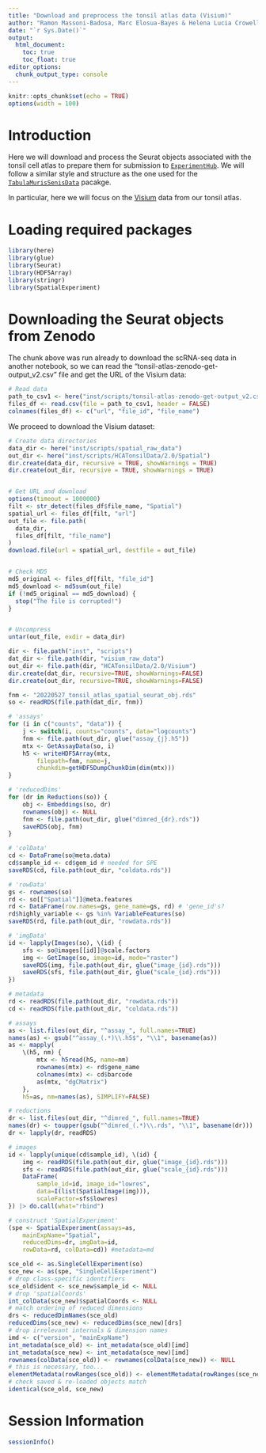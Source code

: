 ```yaml
---
title: "Download and preprocess the tonsil atlas data (Visium)"
author: "Ramon Massoni-Badosa, Marc Elosua-Bayes & Helena Lucia Crowell"
date: "`r Sys.Date()`"
output:
  html_document:
    toc: true
    toc_float: true
editor_options: 
  chunk_output_type: console
---
```


```r
knitr::opts_chunk$set(echo = TRUE)
options(width = 100)
```

# Introduction

Here we will download and process the Seurat objects associated with the tonsil cell atlas to prepare them for submission to [`ExperimentHub`](https://bioconductor.org/packages/release/bioc/html/ExperimentHub.html). We will follow a similar style and structure as the one used for the [`TabulaMurisSenisData`](https://github.com/fmicompbio/TabulaMurisSenisData) pacakge.

In particular, here we will focus on the [Visium](https://www.10xgenomics.com/products/spatial-gene-expression) data from our tonsil atlas.

# Loading required packages

```r
library(here)
library(glue)
library(Seurat)
library(HDF5Array)
library(stringr)
library(SpatialExperiment)
```


# Downloading the Seurat objects from Zenodo

<!--
The Seurat objects derived from our tonsil atlas have been archived as .rds files in Zenodo under the record [8373756](https://zenodo.org/record/8373756). To generate the URL's for each dataset we used the [zenodo_get](https://github.com/dvolgyes/zenodo_get) package as follows:

```bash
zenodo_get 10.5281/zenodo.8373756 -w tmp.txt
paste tmp.txt md5sums.txt | sed 's/\t/,/' | sed 's/ \{1,\}/,/g' > tonsil-atlas-zenodo-get-output_v2.csv
```
-->

The chunk above was run already to download the scRNA-seq data in another notebook, so we can read the "tonsil-atlas-zenodo-get-output_v2.csv" file and get the URL of the Visium data:

```r
# Read data
path_to_csv1 <- here("inst/scripts/tonsil-atlas-zenodo-get-output_v2.csv")
files_df <- read.csv(file = path_to_csv1, header = FALSE)
colnames(files_df) <- c("url", "file_id", "file_name")
```

We proceed to download the Visium dataset:

```r
# Create data directories
data_dir <- here("inst/scripts/spatial_raw_data")
out_dir <- here("inst/scripts/HCATonsilData/2.0/Spatial")
dir.create(data_dir, recursive = TRUE, showWarnings = TRUE)
dir.create(out_dir, recursive = TRUE, showWarnings = TRUE)


# Get URL and download
options(timeout = 1000000)
filt <- str_detect(files_df$file_name, "Spatial")
spatial_url <- files_df[filt, "url"]
out_file <- file.path(
  data_dir,
  files_df[filt, "file_name"]
)
download.file(url = spatial_url, destfile = out_file)


# Check MD5
md5_original <- files_df[filt, "file_id"]
md5_download <- md5sum(out_file)
if (!md5_original == md5_download) {
  stop("The file is corrupted!")
}


# Uncompress
untar(out_file, exdir = data_dir)
```



```r
dir <- file.path("inst", "scripts")
dat_dir <- file.path(dir, "visium_raw_data")
out_dir <- file.path(dir, "HCATonsilData/2.0/Visium")
dir.create(dat_dir, recursive=TRUE, showWarnings=FALSE)
dir.create(out_dir, recursive=TRUE, showWarnings=FALSE)
```

```r
fnm <- "20220527_tonsil_atlas_spatial_seurat_obj.rds"
so <- readRDS(file.path(dat_dir, fnm))
```

```r
# 'assays'
for (i in c("counts", "data")) {
    j <- switch(i, counts="counts", data="logcounts")
    fnm <- file.path(out_dir, glue("assay_{j}.h5"))
    mtx <- GetAssayData(so, i)
    h5 <- writeHDF5Array(mtx, 
        filepath=fnm, name=j, 
        chunkdim=getHDF5DumpChunkDim(dim(mtx)))
}

# 'reducedDims'
for (dr in Reductions(so)) {
    obj <- Embeddings(so, dr)
    rownames(obj) <- NULL
    fnm <- file.path(out_dir, glue("dimred_{dr}.rds"))
    saveRDS(obj, fnm)
}

# 'colData'
cd <- DataFrame(so@meta.data)
cd$sample_id <- cd$gem_id # needed for SPE
saveRDS(cd, file.path(out_dir, "coldata.rds"))

# 'rowData'
gs <- rownames(so)
rd <- so[["Spatial"]]@meta.features
rd <- DataFrame(row.names=gs, gene_name=gs, rd) # 'gene_id's?
rd$highly_variable <- gs %in% VariableFeatures(so)
saveRDS(rd, file.path(out_dir, "rowdata.rds"))

# 'imgData'
id <- lapply(Images(so), \(id) {
    sfs <- so@images[[id]]@scale.factors
    img <- GetImage(so, image=id, mode="raster")
    saveRDS(img, file.path(out_dir, glue("image_{id}.rds")))
    saveRDS(sfs, file.path(out_dir, glue("scale_{id}.rds")))
})
```

```r
# metadata
rd <- readRDS(file.path(out_dir, "rowdata.rds"))
cd <- readRDS(file.path(out_dir, "coldata.rds"))

# assays
as <- list.files(out_dir, "^assay_", full.names=TRUE)
names(as) <- gsub("^assay_(.*)\\.h5$", "\\1", basename(as))
as <- mapply(
    \(h5, nm) {
        mtx <- h5read(h5, name=nm)
        rownames(mtx) <- rd$gene_name
        colnames(mtx) <- cd$barcode
        as(mtx, "dgCMatrix")
    },
    h5=as, nm=names(as), SIMPLIFY=FALSE)

# reductions
dr <- list.files(out_dir, "^dimred_", full.names=TRUE)
names(dr) <- toupper(gsub("^dimred_(.*)\\.rds", "\\1", basename(dr)))
dr <- lapply(dr, readRDS)

# images
id <- lapply(unique(cd$sample_id), \(id) {
    img <- readRDS(file.path(out_dir, glue("image_{id}.rds")))
    sfs <- readRDS(file.path(out_dir, glue("scale_{id}.rds")))
    DataFrame(
        sample_id=id, image_id="lowres",
        data=I(list(SpatialImage(img))), 
        scaleFactor=sfs$lowres)
}) |> do.call(what="rbind")
```

```r
# construct 'SpatialExperiment'
(spe <- SpatialExperiment(assays=as, 
    mainExpName="Spatial",
    reducedDims=dr, imgData=id,
    rowData=rd, colData=cd)) #metadata=md
```

```r
sce_old <- as.SingleCellExperiment(so)
sce_new <- as(spe, "SingleCellExperiment")
# drop class-specific identifiers
sce_old$ident <- sce_new$sample_id <- NULL
# drop 'spatialCoords'
int_colData(sce_new)$spatialCoords <- NULL
# match ordering of reduced dimensions
drs <- reducedDimNames(sce_old)
reducedDims(sce_new) <- reducedDims(sce_new)[drs]
# drop irrelevant internals & dimension names
imd <- c("version", "mainExpName")
int_metadata(sce_old) <- int_metadata(sce_old)[imd]
int_metadata(sce_new) <- int_metadata(sce_new)[imd]
rownames(colData(sce_old)) <- rownames(colData(sce_new)) <- NULL
# this is necessary, too...
elementMetadata(rowRanges(sce_old)) <- elementMetadata(rowRanges(sce_new))
# check saved & re-loaded objects match
identical(sce_old, sce_new)
```

# Session Information

```r
sessionInfo()
```
